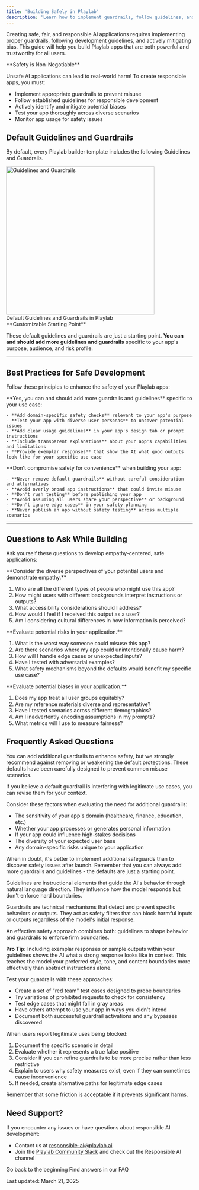 ```yaml
---
title: 'Building Safely in Playlab'
description: 'Learn how to implement guardrails, follow guidelines, and mitigate bias'
---
```

Creating safe, fair, and responsible AI applications requires implementing proper guardrails, following development guidelines, and actively mitigating bias. This guide will help you build Playlab apps that are both powerful and trustworthy for all users.

<Warning>
  **Safety is Non-Negotiable**
  
  Unsafe AI applications can lead to real-world harm! To create responsible apps, you must:
  - Implement appropriate guardrails to prevent misuse
  - Follow established guidelines for responsible development
  - Actively identify and mitigate potential biases
  - Test your app thoroughly across diverse scenarios
  - Monitor app usage for safety issues
</Warning>

## <Icon icon="helmet-safety" size="24" className="inline-block align-text-bottom" /> Default Guidelines and Guardrails

By default, every Playlab builder template includes the following Guidelines and Guardrails.

<Frame>
  <img src="../images/guidelinesandguardrails.jpeg" alt="Guidelines and Guardrails" width="400" className="bordered-image" />
  <figcaption>Default Guidelines and Guardrails in Playlab</figcaption>
</Frame>

<Note>
  **Customizable Starting Point**
  
  These default guidelines and guardrails are just a starting point. **You can and should add more guidelines and guardrails** specific to your app's purpose, audience, and risk profile.
</Note>

---

## <Icon icon="lightbulb-on" size="24" className="inline-block align-text-bottom" /> Best Practices for Safe Development

Follow these principles to enhance the safety of your Playlab apps:

<CardGroup cols={2}>
  <Card title="What You Can Do" icon="circle-check" iconType="duotone" color="#0f766e">
    **Yes, you can and should add more guardrails and guidelines** specific to your use case:
    
    - **Add domain-specific safety checks** relevant to your app's purpose
    - **Test your app with diverse user personas** to uncover potential issues
    - **Add clear usage guidelines** in your app's design tab or prompt instructions
    - **Include transparent explanations** about your app's capabilities and limitations
    - **Provide exemplar responses** that show the AI what good outputs look like for your specific use case
  </Card>

  <Card title="What to Avoid" icon="circle-xmark" iconType="duotone" color="#be123c">
    **Don't compromise safety for convenience** when building your app:
    
    - **Never remove default guardrails** without careful consideration and alternatives
    - **Avoid overly broad app instructions** that could invite misuse
    - **Don't rush testing** before publishing your app
    - **Avoid assuming all users share your perspective** or background
    - **Don't ignore edge cases** in your safety planning
    - **Never publish an app without safety testing** across multiple scenarios
  </Card>
</CardGroup>

---

## <Icon icon="thought-bubble" size="24" className="inline-block align-text-bottom" /> Questions to Ask While Building

Ask yourself these questions to develop empathy-centered, safe applications:

<Accordion title="User Understanding">
  **Consider the diverse perspectives of your potential users and demonstrate empathy.**
  
  1. Who are all the different types of people who might use this app?
  2. How might users with different backgrounds interpret instructions or outputs?
  3. What accessibility considerations should I address?
  4. How would I feel if I received this output as a user?
  5. Am I considering cultural differences in how information is perceived?
</Accordion>

<Accordion title="Safety Assessment">
  **Evaluate potential risks in your application.**
  
  1. What is the worst way someone could misuse this app?
  2. Are there scenarios where my app could unintentionally cause harm?
  3. How will I handle edge cases or unexpected inputs?
  4. Have I tested with adversarial examples?
  5. What safety mechanisms beyond the defaults would benefit my specific use case?
</Accordion>

<Accordion title="Fairness Check">
  **Evaluate potential biases in your application.**
  
  1. Does my app treat all user groups equitably?
  2. Are my reference materials diverse and representative?
  3. Have I tested scenarios across different demographics?
  4. Am I inadvertently encoding assumptions in my prompts?
  5. What metrics will I use to measure fairness?
</Accordion>

## <Icon icon="circle-question" size="24" className="inline-block align-text-bottom" /> Frequently Asked Questions

<Accordion title="Can I modify the default guardrails?">
  You can add additional guardrails to enhance safety, but we strongly recommend against removing or weakening the default protections. These defaults have been carefully designed to prevent common misuse scenarios.
  
  If you believe a default guardrail is interfering with legitimate use cases, you can revise them for your context.
</Accordion>

<Accordion title="How do I know if my app needs additional guardrails beyond the defaults?">
  Consider these factors when evaluating the need for additional guardrails:
  
  - The sensitivity of your app's domain (healthcare, finance, education, etc.)
  - Whether your app processes or generates personal information
  - If your app could influence high-stakes decisions
  - The diversity of your expected user base
  - Any domain-specific risks unique to your application
  
  When in doubt, it's better to implement additional safeguards than to discover safety issues after launch. Remember that you can always add more guardrails and guidelines - the defaults are just a starting point.
</Accordion>

<Accordion title="What's the difference between guidelines and guardrails?">
  Guidelines are instructional elements that guide the AI's behavior through natural language direction. They influence how the model responds but don't enforce hard boundaries.
  
  Guardrails are technical mechanisms that detect and prevent specific behaviors or outputs. They act as safety filters that can block harmful inputs or outputs regardless of the model's initial response.
  
  An effective safety approach combines both: guidelines to shape behavior and guardrails to enforce firm boundaries.
  
  **Pro Tip:** Including exemplar responses or sample outputs within your guidelines shows the AI what a strong response looks like in context. This teaches the model your preferred style, tone, and content boundaries more effectively than abstract instructions alone.
</Accordion>

<Accordion title="How can I test if my guardrails are working properly?">
  Test your guardrails with these approaches:
  
  - Create a set of "red team" test cases designed to probe boundaries
  - Try variations of prohibited requests to check for consistency
  - Test edge cases that might fall in gray areas
  - Have others attempt to use your app in ways you didn't intend
  - Document both successful guardrail activations and any bypasses discovered
</Accordion>

<Accordion title="What should I do if users complain about guardrails blocking legitimate use?">
  When users report legitimate uses being blocked:
  
  1. Document the specific scenario in detail
  2. Evaluate whether it represents a true false positive
  3. Consider if you can refine guardrails to be more precise rather than less restrictive
  4. Explain to users why safety measures exist, even if they can sometimes cause inconvenience
  5. If needed, create alternative paths for legitimate edge cases
  
  Remember that some friction is acceptable if it prevents significant harms.
</Accordion>

## <Icon icon="bullhorn" size="24" className="inline-block align-text-bottom" /> Need Support?

If you encounter any issues or have questions about responsible AI development:

* Contact us at [responsible-ai@playlab.ai](mailto:responsible-ai@playlab.ai)
* Join the [Playlab Community Slack](https://join.slack.com/t/playlabcommunity/shared_invite/zt-31mhwj7nl-49e1Mw5fYpyHJGOFyDIFtA) and check out the Responsible AI channel

<CardGroup>
  <Card title="Back to Getting Started" icon="arrow-left" href="/getstarted/Getting Started" iconType="duotone">
    Go back to the beginning
  </Card>
  <Card title="FAQ" icon="magnifying-glass" href="/about/FAQ" iconType="duotone">
    Find answers in our FAQ
  </Card>
</CardGroup>

Last updated: March 21, 2025